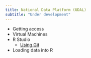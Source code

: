 ```yaml
---
title: National Data Platform (UDAL)
subtitle: "Under development"
---
```


- Getting access
- Virtual Machines
- R Studio
    - [Using Git](https://github.com/NHSDigital/rap-community-of-practice/blob/main/implementing_RAP/R/git_with_RStudio.md)
- Loading data into R
